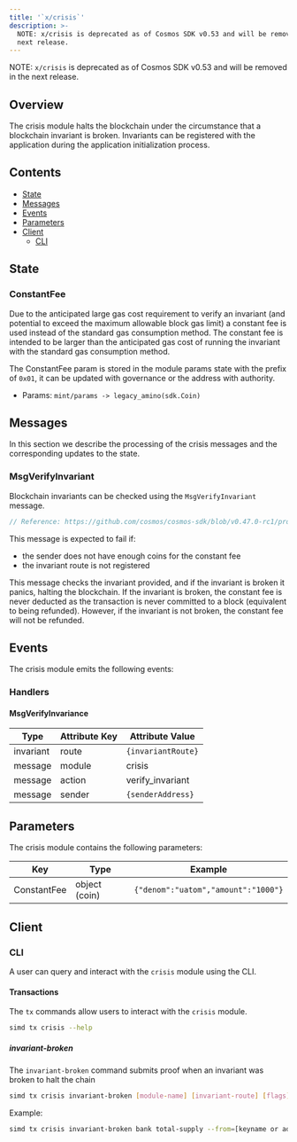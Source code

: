 ```yaml
---
title: '`x/crisis`'
description: >-
  NOTE: x/crisis is deprecated as of Cosmos SDK v0.53 and will be removed in the
  next release.
---
```


NOTE: `x/crisis` is deprecated as of Cosmos SDK v0.53 and will be removed in the next release.

## Overview

The crisis module halts the blockchain under the circumstance that a blockchain
invariant is broken. Invariants can be registered with the application during the
application initialization process.

## Contents

* [State](#state)
* [Messages](#messages)
* [Events](#events)
* [Parameters](#parameters)
* [Client](#client)
  * [CLI](#cli)

## State

### ConstantFee

Due to the anticipated large gas cost requirement to verify an invariant (and
potential to exceed the maximum allowable block gas limit) a constant fee is
used instead of the standard gas consumption method. The constant fee is
intended to be larger than the anticipated gas cost of running the invariant
with the standard gas consumption method.

The ConstantFee param is stored in the module params state with the prefix of `0x01`,
it can be updated with governance or the address with authority.

* Params: `mint/params -> legacy_amino(sdk.Coin)`

## Messages

In this section we describe the processing of the crisis messages and the
corresponding updates to the state.

### MsgVerifyInvariant

Blockchain invariants can be checked using the `MsgVerifyInvariant` message.

```protobuf
// Reference: https://github.com/cosmos/cosmos-sdk/blob/v0.47.0-rc1/proto/cosmos/crisis/v1beta1/tx.proto#L26-L42
```

This message is expected to fail if:

* the sender does not have enough coins for the constant fee
* the invariant route is not registered

This message checks the invariant provided, and if the invariant is broken it
panics, halting the blockchain. If the invariant is broken, the constant fee is
never deducted as the transaction is never committed to a block (equivalent to
being refunded). However, if the invariant is not broken, the constant fee will
not be refunded.

## Events

The crisis module emits the following events:

### Handlers

#### MsgVerifyInvariance

| Type      | Attribute Key | Attribute Value   |
| --------- | ------------- | ----------------- |
| invariant | route         | `{invariantRoute}`  |
| message   | module        | crisis            |
| message   | action        | verify\_invariant |
| message   | sender        | `{senderAddress}`   |

## Parameters

The crisis module contains the following parameters:

| Key         | Type          | Example                           |
| ----------- | ------------- | --------------------------------- |
| ConstantFee | object (coin) | `{"denom":"uatom","amount":"1000"}` |

## Client

### CLI

A user can query and interact with the `crisis` module using the CLI.

#### Transactions

The `tx` commands allow users to interact with the `crisis` module.

```bash
simd tx crisis --help
```

##### invariant-broken

The `invariant-broken` command submits proof when an invariant was broken to halt the chain

```bash
simd tx crisis invariant-broken [module-name] [invariant-route] [flags]
```

Example:

```bash
simd tx crisis invariant-broken bank total-supply --from=[keyname or address]
```

